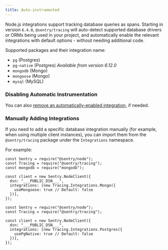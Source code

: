 ```yaml
---
title: Auto-instrumented
---
```


Node.js integrations support tracking database queries as spans. Starting in version `6.4.0`, `@sentry/tracing` will auto-detect supported database drivers or ORMs being used in your project, and automatically enable the relevant integrations with default options - without needing additional code.

Supported packages and their integration name: 
- `pg` (Postgres)
- `pg-native` (Postgres) _Available from version 6.12.0_
- `mongodb` (Mongo)
- `mongoose` (Mongo)
- `mysql` (MySQL)

### Disabling Automatic Instrumentation

You can also [remove an automatically-enabled integration](/platforms/node/configuration/integrations/#removing-an-integration), if needed.

### Manually Adding Integrations

If you need to add a specific database integration manually (for example, when using multiple client instances), you can import them from the `@sentry/tracing` package under the `Integrations` namespace.

For example:

```javascript{tabTitle: MongoDB}
const Sentry = require("@sentry/node");
const Tracing = require("@sentry/tracing");
const mongodb = require("mongodb");

const client = new Sentry.NodeClient({
  dsn: "___PUBLIC_DSN___",
  integrations: [new Tracing.Integrations.Mongo({
    useMongoose: true // Default: false
  })],
});
```

```javascript{tabTitle: Postgres}
const Sentry = require("@sentry/node");
const Tracing = require("@sentry/tracing");

const client = new Sentry.NodeClient({
  dsn: "___PUBLIC_DSN___",
  integrations: [new Tracing.Integrations.Postgres({
    usePgNative: true // Default: false
  })],
});
```
